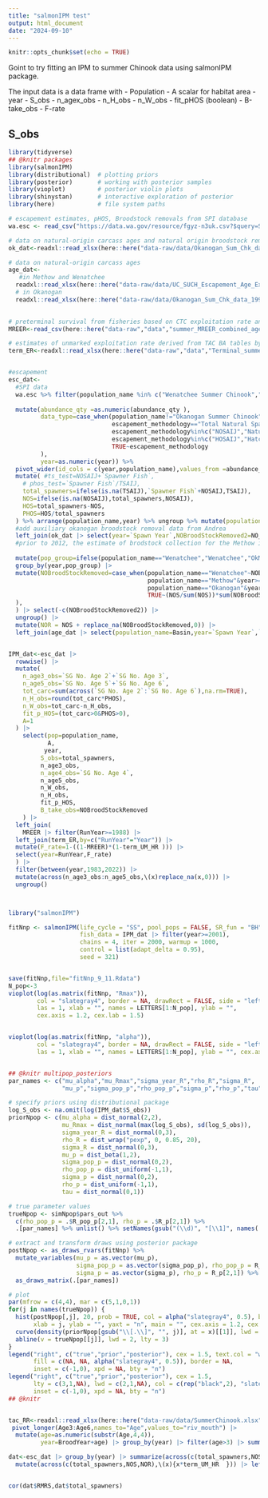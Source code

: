 ```yaml
---
title: "salmonIPM test"
output: html_document
date: "2024-09-10"
---
```


```r
knitr::opts_chunk$set(echo = TRUE)
```

Goint to try fitting an IPM to summer Chinook data using salmonIPM package.

The input data is a data frame with 
- Population
- A scalar for habitat area
- year
- S_obs
- n_agex_obs
- n_H_obs
- n_W_obs
- fit_pHOS (boolean)
- B-take_obs
- F-rate

## S_obs
```r
library(tidyverse)
## @knitr packages 
library(salmonIPM)
library(distributional)  # plotting priors
library(posterior)       # working with posterior samples
library(vioplot)         # posterior violin plots
library(shinystan)       # interactive exploration of posterior
library(here)            # file system paths

# escapement estimates, pHOS, Broodstock removals from SPI database
wa.esc <- read_csv("https://data.wa.gov/resource/fgyz-n3uk.csv?$query=SELECT%20stock_number%2C%20population_name%2C%20sub_population_name%2C%20data_series_num%2C%20species%2C%20year%2C%20abundance_qty%2C%20data_type%2C%20production_type%2C%20calculation_type%2C%20escapement_methodology%2C%20escapement_methodology_desc%2C%20biologist_methodology_desc%2C%20comments%2C%20report_types%2C%20last_update%20WHERE%20%60population_name%60%20IN%20('Methow%20Summer%20Chinook'%2C%20'Okanogan%20Summer%20Chinook'%2C%20'Wenatchee%20Summer%20Chinook')")

# data on natural-origin carcass ages and natural origin broodstock removal in Okanogan
ok_dat<-readxl::read_xlsx(here::here("data-raw/data/Okanogan_Sum_Chk_data_1998-2023_MSorel.xlsx"))

# data on natural-origin carcass ages
age_dat<-
   #in Methow and Wenatchee
  readxl::read_xlsx(here::here("data-raw/data/UC_SUCH_Escapement_Age_Exploitation_4Thomas.xlsx"),skip=1) |> filter(Basin!="Okanogan") |> bind_rows(
  # in Okanogan
  readxl::read_xlsx(here::here("data-raw/data/Okanogan_Sum_Chk_data_1998-2023_MSorel.xlsx")) |> 
                                                                                                                                                            mutate(Basin="Okanogan"))

# preterminal survival from fisheries based on CTC exploitation rate analysis
MREER<-read_csv(here::here("data-raw","data","summer_MREER_combined_age.csv"))

# estimates of unmarked exploitation rate derived from TAC BA tables by me (mark)
term_ER<-readxl::read_xlsx(here::here("data-raw","data","Terminal_summer.xlsx"),sheet="term_UM_er")


#escapement
esc_dat<-
  #SPI data
  wa.esc %>% filter(population_name %in% c("Wenatchee Summer Chinook","Methow Summer Chinook","Okanogan Summer Chinook")) %>% 
  
  mutate(abundance_qty =as.numeric(abundance_qty ),
         data_type=case_when(population_name!="Okanogan Summer Chinook"~data_type,
                             escapement_methodology=="Total Natural Spawners"~"TSAIJ",
                             escapement_methodology%in%c("NOSAIJ","Natural-Origin Spawners")~"NOSAIJ",
                             escapement_methodology%in%c("HOSAIJ","Hatchery-Origin Spawners")~"Spawner Fish",
                             TRUE~escapement_methodology
         ),
         year=as.numeric(year)) %>%  
  pivot_wider(id_cols = c(year,population_name),values_from =abundance_qty,names_from = data_type) %>% 
  mutate( #ts_test=NOSAIJ+`Spawner Fish`,
    # phos_test=`Spawner Fish`/TSAIJ,
    total_spawners=ifelse(is.na(TSAIJ),`Spawner Fish`+NOSAIJ,TSAIJ),
    NOS=ifelse(is.na(NOSAIJ),total_spawners,NOSAIJ),
    HOS=total_spawners-NOS,
    PHOS=HOS/total_spawners
  ) %>% arrange(population_name,year) %>% ungroup %>% mutate(population_name=stringi::stri_extract_first_words(population_name)) |>
  #add auxiliary okanogan broodstock removal data from Andrea
  left_join(ok_dat |> select(year=`Spawn Year`,NOBroodStockRemoved2=NO_broodstock_removed ) |> mutate(population_name="Okanogan")) |> 
  #prior to 2012, the estimate of brodstock collection for the Methow include both Methow and Okanogan (collecitona tWells Dam). Goin to apportion the removals based on natural_origin spawning escapement.
  
  mutate(pop_group=ifelse(population_name=="Wenatchee","Wenatchee","OkMet")) |> 
  group_by(year,pop_group) |> 
  mutate(NOBroodStockRemoved=case_when(population_name=="Wenatchee"~NOBroodStockRemoved,
                                       population_name=="Methow"&year>=2012~NOBroodStockRemoved,
                                       population_name=="Okanogan"&year>=2012~NOBroodStockRemoved2,
                                       TRUE~(NOS/sum(NOS))*sum(NOBroodStockRemoved,na.rm=T)
  ),
  ) |> select(-c(NOBroodStockRemoved2)) |> 
  ungroup() |> 
  mutate(NOR = NOS + replace_na(NOBroodStockRemoved,0)) |> 
  left_join(age_dat |> select(population_name=Basin,year=`Spawn Year`,`SG No. Age 2`:`SG No. Age 6`) |> filter(year>=1989)) 


IPM_dat<-esc_dat |> 
  rowwise() |> 
  mutate(
    n_age3_obs=`SG No. Age 2`+`SG No. Age 3`,
    n_age5_obs=`SG No. Age 5`+`SG No. Age 6`,
    tot_carc=sum(across(`SG No. Age 2`:`SG No. Age 6`),na.rm=TRUE),
    n_H_obs=round(tot_carc*PHOS),
    n_W_obs=tot_carc-n_H_obs,
    fit_p_HOS=(tot_carc>0&PHOS>0),
    A=1
  ) |> 
    select(pop=population_name,
           A,
          year,
         S_obs=total_spawners,
         n_age3_obs,
         n_age4_obs=`SG No. Age 4`,
         n_age5_obs,
         n_W_obs,
         n_H_obs,
         fit_p_HOS,
         B_take_obs=NOBroodStockRemoved
    ) |> 
  left_join(
    MREER |> filter(RunYear>=1988) |> 
  left_join(term_ER,by=c("RunYear"="Year")) |> 
  mutate(F_rate=1-((1-MREER)*(1-term_UM_HR ))) |> 
  select(year=RunYear,F_rate)
  ) |> 
  filter(between(year,1983,2022)) |> 
  mutate(across(n_age3_obs:n_age5_obs,\(x)replace_na(x,0))) |> 
  ungroup() 



library("salmonIPM")

fitNnp <- salmonIPM(life_cycle = "SS", pool_pops = FALSE, SR_fun = "BH", 
                    fish_data = IPM_dat |> filter(year>=2001),
                    chains = 4, iter = 2000, warmup = 1000, 
                    control = list(adapt_delta = 0.95),
                    seed = 321)


save(fitNnp,file="fitNnp_9_11.Rdata")
N_pop<-3
vioplot(log(as.matrix(fitNnp, "Rmax")), 
        col = "slategray4", border = NA, drawRect = FALSE, side = "left", 
        las = 1, xlab = "", names = LETTERS[1:N_pop], ylab = "", 
        cex.axis = 1.2, cex.lab = 1.5)


vioplot(log(as.matrix(fitNnp, "alpha")), 
        col = "slategray4", border = NA, drawRect = FALSE, side = "left", 
        las = 1, xlab = "", names = LETTERS[1:N_pop], ylab = "", cex.axis = 1.2, cex.lab = 1.5)


## @knitr multipop_posteriors
par_names <- c("mu_alpha","mu_Rmax","sigma_year_R","rho_R","sigma_R",
               "mu_p","sigma_pop_p","rho_pop_p","sigma_p","rho_p","tau")

# specify priors using distributional package
log_S_obs <- na.omit(log(IPM_dat$S_obs))
priorNpop <- c(mu_alpha = dist_normal(2,2),
               mu_Rmax = dist_normal(max(log_S_obs), sd(log_S_obs)),
               sigma_year_R = dist_normal(0,3),
               rho_R = dist_wrap("pexp", 0, 0.85, 20),
               sigma_R = dist_normal(0,3),
               mu_p = dist_beta(1,2),
               sigma_pop_p = dist_normal(0,2),
               rho_pop_p = dist_uniform(-1,1),
               sigma_p = dist_normal(0,2),
               rho_p = dist_uniform(-1,1),
               tau = dist_normal(0,1))

# true parameter values
trueNpop <- simNpop$pars_out %>% 
  c(rho_pop_p = .$R_pop_p[2,1], rho_p = .$R_p[2,1]) %>% 
  .[par_names] %>% unlist() %>% setNames(gsub("(\\d)", "[\\1]", names(.)))

# extract and transform draws using posterior package
postNpop <- as_draws_rvars(fitNnp) %>% 
  mutate_variables(mu_p = as.vector(mu_p), 
                   sigma_pop_p = as.vector(sigma_pop_p), rho_pop_p = R_pop_p[2,1], 
                   sigma_p = as.vector(sigma_p), rho_p = R_p[2,1]) %>% 
  as_draws_matrix(.[par_names])

# plot
par(mfrow = c(4,4), mar = c(5,1,0,1))
for(j in names(trueNpop)) {
  hist(postNpop[,j], 20, prob = TRUE, col = alpha("slategray4", 0.5), border = "white",
       xlab = j, ylab = "", yaxt = "n", main = "", cex.axis = 1.2, cex.lab = 1.5)
  curve(density(priorNpop[gsub("\\[.\\]", "", j)], at = x)[[1]], lwd = 0.5, add = TRUE)
  abline(v = trueNpop[[j]], lwd = 2, lty = 3)
}
legend("right", c("true","prior","posterior"), cex = 1.5, text.col = "white", 
       fill = c(NA, NA, alpha("slategray4", 0.5)), border = NA,
       inset = c(-1,0), xpd = NA, bty = "n")
legend("right", c("true","prior","posterior"), cex = 1.5, 
       lty = c(3,1,NA), lwd = c(2,1,NA), col = c(rep("black",2), "slategray4"),
       inset = c(-1,0), xpd = NA, bty = "n")
## @knitr



```

```r

tac_RR<-readxl::read_xlsx(here::here("data-raw/data/SummerChinook.xlsx")) |> 
 pivot_longer(Age3:Age6,names_to="Age",values_to="riv_mouth") |>
  mutate(age=as.numeric(substr(Age,4,4)),
         year=BroodYear+age) |> group_by(year) |> filter(age>3) |> summarize(RMRS=sum(riv_mouth))

dat<-esc_dat |> group_by(year) |> summarize(across(c(total_spawners,NOS,NOR),sum)) |> left_join(term_ER,by=c("year"="Year")) |> 
  mutate(across(c(total_spawners,NOS,NOR),\(x){x*term_UM_HR  })) |> left_join(tac_RR) |> filter(between(year,2001,2023))


cor(dat$RMRS,dat$total_spawners)

```

